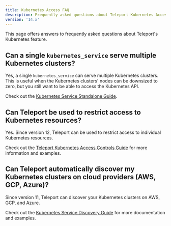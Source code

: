 ```yaml
---
title: Kubernetes Access FAQ
description: Frequently asked questions about Teleport Kubernetes Access
version: '14.x'
---
```


This page offers answers to frequently asked questions about Teleport's
Kubernetes feature.

## Can a single `kubernetes_service` serve multiple Kubernetes clusters?

Yes, a single `kubernetes_service` can serve multiple Kubernetes clusters. This
is useful when the Kubernetes clusters' nodes can be downsized to zero, but you
still want to be able to access the Kubernetes API.

Check out the
[Kubernetes Service Standalone Guide](/docs/ver/14.x/kubernetes-access/register-clusters/static-kubeconfig).

## Can Teleport be used to restrict access to Kubernetes resources?

Yes. Since version 12, Teleport can be used to restrict access to individual
Kubernetes resources.

Check out the [Teleport Kubernetes Access Controls Guide](/docs/ver/14.x/kubernetes-access/controls) for
more information and examples.

## Can Teleport automatically discover my Kubernetes clusters on cloud providers (AWS, GCP, Azure)?

Since version 11, Teleport can discover your Kubernetes clusters on AWS, GCP,
and Azure.

Check out the [Kubernetes Service Discovery Guide](/docs/ver/14.x/kubernetes-access/discovery) for more
documentation and examples.
